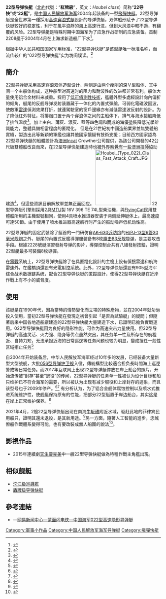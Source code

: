{{citecheck|time=2016-01-04T05:47:03+00:00}}
{{original research|time=2016-01-04T05:47:03+00:00}}
{{軍艦模板
|名稱= 22型导弹快艇 [[File:Naval_Ensign_of_the_People's_Republic_of_China.svg|30px]]
|圖片=[[File:Type022.png|300px]]
|照片說明=22型导弹快艇侧视及俯视图
|艦種= [[导弹快艇|导弹快艇]]
|擁有國= {{PRC}}
|代號= [[北約代號|北約代號]]：'''紅稗級'''
|服役= 2004年
|竣工= 2004年
|狀態= 现役
|數量= 60艘
|滿載= 220噸
|載重噸= 38 吨
|長度= 42.6米
|闊度= 12.2米
|吃水= 1.4米（最大）
|引擎= 2組MTU V16 396 TE74L[[柴油引擎|柴油發動機]]，單具輸出6865匹馬力（5119kW）<br />4具[[KaMeWa_71_SII|KaMeWa 71 SII]]水噴射推進器
|出力= 13730匹馬力
|極速= 50節（滿載38節）
|乘員= 12人
|射控裝置=H/ZFJ-1A型火控设备<br>H/ZGJ-1B型光电跟踪仪
|偵搜設備=H/LJQ-362型对海/对空警戒雷达<br>
|裝備= [[H/PJ-13型6管30毫米舰炮|H/PJ-13型6管30毫米舰炮]]<br>四联装[[YJ-83J|鹰击83]][[反舰导弹|反舰导弹]]发射架×2<br>[[H/RJZ-728型干扰弹发射装置|H/RJZ-728型干扰弹发射装置]]
}}

'''22型导弹快艇'''（[[北約|北約]]代號：“'''紅稗級'''”，英文：''Houbei class''）简称“'''22导快'''”或“'''22艇'''”，是[[中国人民解放军海军|中国人民解放军海军]]2004年起装备的一型[[飛彈快艇|飛彈快艇]]。22型导弹艇是全世界第一種採用[[雙體船|高速穿浪式艇]]設計的导弹快艇，双体船形赋予了22型导弹快艇较好的稳定性，利于在風平浪靜的海上高速行进，但到大风浪中較不適，有翻覆的风险。22型导弹艇是特殊时期中国海军为了应急作战研制的应急装备。首制2208艇于2004年4月在上海求新造船厂下水<ref>{{Cite web |url=http://news.cctv.com/world/20071226/101977.shtml |title=英媒:中国022隐身艇是现代海军史上的突破 |accessdate=2020-10-17 |archive-date=2020-10-18 |archive-url=https://web.archive.org/web/20201018123252/http://news.cctv.com/world/20071226/101977.shtml |dead-url=no }}</ref>。

根据中华人民共和国国家军用标准，“22型导弹快艇”是该型艇唯一标准名称，而流传较广的“022型导弹快艇”实为坊间误读。<ref>{{cite web |title=HJB 394-2007 22型导弹快艇规范 |url=http://www.zbgb.org/101/StandardDetail1100960.htm |publisher=国家标准行业标准信息服务网 |date=2007-04-30 |accessdate=2015-01-11 |archive-date=2017-10-15 |archive-url=https://web.archive.org/web/20171015015418/http://www.zbgb.org/101/StandardDetail1100960.htm |dead-url=no }}</ref>

==簡介==
22型导弹艇采用高速穿浪双体造型设计，两侧是由两个瘦削的深Ｖ型船体、其中间一个主船体构成，这种船型对高速时的阻力和耐波性的改进都非常有利。船体大量使用铝合金材料来减重。採用了[[低可偵測性技術|低可偵測性技術]]，艦體外型多處經設計向內偏折的倾角，艇尾的反舰导弹发射装置藏于一体化的內置式彈艙，可弱化電磁波回波，使敵軍[[雷達|雷達]]偵測效果打折，就連駕駛室的窗戶邊緣亦有減低雷達波反射的設計。为了降低红外特征，将排烟口置于两个穿浪体之间的主船体下，排气与海水接触降低了排气温度<ref>{{Cite web |url=http://slide.mil.news.sina.com.cn/slide_8_60922_33864.html#p=4 |title=应急时期的夺命锋刃：中国海军22型导弹快艇 |accessdate=2020-10-17 |archive-date=2020-10-21 |archive-url=https://web.archive.org/web/20201021195707/http://slide.mil.news.sina.com.cn/slide_8_60922_33864.html#p=4 |dead-url=no }}</ref>。加上由白、薄灰、濃灰、藍等四色調和而成的海優塗裝降低光學辨識能力，整體具備相當程度的匿蹤化。
但是在21世紀初中國造船業界並無雙體船實績，製造出此等新穎的軍艦也讓其他國家懷疑有技術支援；目前西方國家認為22型导弹快艇的船體設計為[[澳洲|澳洲]]Incat Crowther公司提供，為該公司開發的42公尺級雙體船改良而來，在22型导弹快艇建造時也被外界察覺有一些澳洲技師協助建造<ref name="sekainokansen20082a">{{Cite journal|author=竹田純一|title=艦隊の世代交代を急ぐ中国海軍 (特集・中国海軍の新型艦艇)|journal=世界の艦船|issue=686|pages=75-81|publisher=海人社|date=2008年2月}}</ref>，但這些資訊目前解放軍並無正面回应。
[[File:Houbei_(Type_022)_Class_Fast_Attack_Craft.JPG|180px]]
22型导弹艇引擎則採用2具[[MTU腓德烈斯哈芬有限公司|MTU]]製 16V 396 TE 74L型柴油機，與[[FlyingCat|FlyingCat]]民用雙體船所用的主機型號相同，使用4具喷水推进器安装于两侧延伸艇体上，最高速度可達50節。由于使用了喷水推进器高速航行时产生的振动噪声低机动性高。

22型导弹艇的固定武裝除了艇首的一門研仿自[[AK-630近迫武器系統|AK-630近防炮]]的[[H/PJ-13型6管30毫米舰炮|H/PJ-13型6管30毫米舰炮]]之外，艇尾的內置式反艦導彈艙装备有8枚[[鹰击83反舰导弹|鹰击83反舰导弹]]，是主要攻击手段。根據2228號艇演習發射导弹的影片，導彈控制台共有八組發射按鈕，證明22型艇最多可裝備8枚導彈。

在[[電子作戰|電戰]]系統上，22型导弹快艇除了在具匿蹤化設計的主桅上設有偵搜雷達和航海雷達外，在艦橋頂還設有光電射控系統。此外，22型导弹快艇還設有905型海军综合战术数据链系统，配合22型导弹快艇的匿蹤設計，使得22型导弹快艇在近岸作戰上有不小的威脅度。

==使用==
該艇是在1990年代，因為當時的情勢變化而立項的特殊產物，並在2004年就匆匆投入使用，當初22型导弹快艇在發現之初曾引起「是否為試驗艇」的疑問；但隨著后来中国各地造船廠建造的22型导弹快艇大量建造下水，已證明已擔負實戰運用。022型导弹快艇因为良好的隐形性能，可作为高速突击力量使用。但22型导弹艇的高速灵活、火力强、隐身等优点虽然突出，其任务单一性及所存在的航程近、自持力短，无法承担近海的日常巡逻等任务问题也较为明显，變成担任一般性区域拒止任务<ref>{{Cite web |url=http://www.mdc.idv.tw/mdc/navy/china/022.htm |title=存档副本 |access-date=2021-04-15 |archive-date=2020-02-16 |archive-url=https://web.archive.org/web/20200216144512/http://mdc.idv.tw/mdc/navy/china/022.htm }}</ref>

自2004年开始装备后，中华人民解放军海军经过10年多的发展，已经装备大量新型大型战舰，大批[[056型导弹护卫舰|056型导弹护卫舰]]入役，傳統構型比較適合担负長時間海上巡逻警戒等日常任务。而2017年互联网上出现22型导弹艇停放在岸上船台的照片，开始流传被“封存”甚至“退役”的传闻，22型导弹艇的任务单一性被认为设计目标和船只维护已不符合海军的需要，所以被认为出现有减少服役和上岸封存的迹象，而且该型号也于2009年停产。<ref>{{Cite web |url=http://mil.news.sina.com.cn/jssd/2017-03-14/doc-ifychhus1331230.shtml |title=中国多艘022导弹艇为何上岸停放 不会退役或将出口 |accessdate=2018-11-27 |date=2017-03-14 |archive-date=2019-09-02 |archive-url=https://web.archive.org/web/20190902015608/http://mil.news.sina.com.cn/jssd/2017-03-14/doc-ifychhus1331230.shtml |dead-url=no }}</ref><ref>{{Cite web |url=https://baijiahao.baidu.com/s?id=1610096750973686143 |title=22型导弹快艇，有航母杀手之称，据说被封存？背后到底有多少秘密 |accessdate=2018-11-27 |work=baijiahao.baidu.com |archive-date=2018-11-27 |archive-url=https://web.archive.org/web/20181127112129/https://baijiahao.baidu.com/s?id=1610096750973686143 |dead-url=no }}</ref>
有分析认为，为了铝合金舰体腐蚀控制以及喷水式推进系统维护性，使舰艇保持原有的性能，把部分22型艇置于岸边船台，其实这是在岸上正常维护保养。<ref>{{Cite web |url=https://new.qq.com/rain/a/20200302A0NO1G00 |title=022型导弹艇最新出海训练图曝光：从未被封存，依然能让对手惧怕 |accessdate=2020-10-17 |archive-date=2020-10-18 |archive-url=https://web.archive.org/web/20201018032739/https://new.qq.com/rain/a/20200302A0NO1G00 |dead-url=no }}</ref>

2021年4月，2艘22型导弹快艇出现在南海[[牛轭礁|牛轭礁]]附近水域，驱赶此地的菲律宾民用船只，證明其還未退役，是其新用途。<ref>{{Cite web|url=https://www.cna.com.tw/amp/news/aopl/202104090297.aspx|title=中国海警船驱逐赴仁爱礁媒体菲律宾总统府噤声|work=中央社|date=2021-04-09|access-date=2021-04-11|archive-date=2021-04-09|archive-url=https://web.archive.org/web/20210409140804/https://www.cna.com.tw/amp/news/aopl/202104090297.aspx}}</ref>另一方面，隨著人工智能的進步，忠誠僚船作戰體系變得可能，也有要改裝成無人船團的說法<ref>{{Cite web|url=https://www.chinatimes.com/opinion/20210507000010-262110?chdtv|title=國戰會論壇》022導彈快艇＋蜂群無人機 大殺器來了（譚傳毅）|access-date=2022-04-25|archive-date=2022-04-25|archive-url=https://web.archive.org/web/20220425142943/https://www.chinatimes.com/opinion/20210507000010-262110?chdtv}}</ref>。

==影視作品==
*2015年連續劇[[天生要完美|天生要完美]]中一艘22型导弹快艇做為特種作戰主角艦出現。

==相似舰艇==
*[[沱江級巡邏艦|沱江級巡邏艦]]
*[[盾牌级导弹快艇|盾牌级导弹快艇]]

== 參考連結 ==
{{Reflist}}
* {{zh-hans icon}}—[http://war.163.com/09/0725/19/5F3EBBSV00011232.html 网易新闻中心—蒙面闪电侠—中国海军022型高速隐形导弹艇]{{Wayback|url=http://war.163.com/09/0725/19/5F3EBBSV00011232.html |date=20190901175337 }}

{{中国人民解放军海军舰艇}}

[[Category:軍事小作品|Category:軍事小作品]]
[[Category:中国人民解放军海军导弹艇|Category:中国人民解放军海军导弹艇]]
[[Category:飛彈快艇|Category:飛彈快艇]]